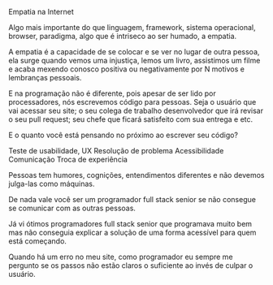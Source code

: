 Empatia na Internet

Algo mais importante do que linguagem, framework, sistema operacional, browser, paradigma, algo que é intriseco ao ser humado, a empatia.

A empatia é a capacidade de se colocar e se ver no lugar de outra pessoa, ela surge quando vemos uma injustiça, lemos um livro, assistimos um filme e acaba mexendo conosco positiva ou negativamente por N motivos e lembranças pessoais.

E na programação não é diferente, pois apesar de ser lido por processadores, nós escrevemos código para pessoas. Seja o usuário que vai acessar seu site; o seu colega de trabalho desenvolvedor que irá revisar o seu pull request; seu chefe que ficará satisfeito com sua entrega e etc.

E o quanto você está pensando no próximo ao escrever seu código?

Teste de usabilidade, UX
Resolução de problema
Acessibilidade
Comunicação
Troca de experiência

Pessoas tem humores, cognições, entendimentos diferentes e não devemos julga-las como máquinas.

De nada vale você ser um programador full stack senior se não consegue se comunicar com as outras pessoas.

Já vi ótimos programadores full stack senior que programava muito bem mas não conseguia explicar a solução de uma forma acessível para quem está começando.

Quando há um erro no meu site, como programador eu sempre me pergunto se os passos não estão claros o suficiente ao invés de culpar o usuário.
